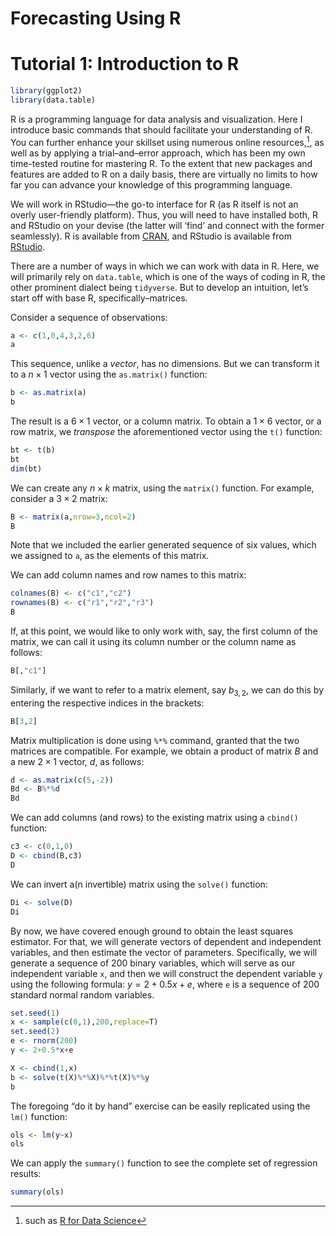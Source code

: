 # Forecasting Using R {-}

# Tutorial 1: Introduction to R {-}

```r
library(ggplot2)
library(data.table)
```

R is a programming language for data analysis and visualization. Here I introduce basic commands that should facilitate your understanding of R. You can further enhance your skillset using numerous online resources,^[such as [R for Data Science](https://r4ds.had.co.nz/)], as well as by applying a trial--and--error approach, which has been my own time-tested routine for mastering R. To the extent that new packages and features are added to R on a daily basis, there are virtually no limits to how far you can advance your knowledge of this programming language. 

We will work in RStudio---the go-to interface for R (as R itself is not an overly user-friendly platform). Thus, you will need to have installed both, R and RStudio on your devise (the latter will 'find' and connect with the former seamlessly). R is available from [CRAN](https://cran.r-project.org/){target="_blank"}, and RStudio is available from [RStudio](https://www.rstudio.com/){target="_blank"}. 

There are a number of ways in which we can work with data in R. Here, we will primarily rely on `data.table`, which is one of the ways of coding in R, the other prominent dialect being `tidyverse`. But to develop an intuition, let's start off with base R, specifically--matrices. 

Consider a sequence of observations:
```r
a <- c(1,0,4,3,2,6)
a
```

This sequence, unlike a *vector*, has no dimensions. But we can transform it to a $n \times 1$ vector using the `as.matrix()` function: 
```r
b <- as.matrix(a)
b
```

The result is a $6 \times 1$ vector, or a column matrix. To obtain a $1 \times 6$ vector, or a row matrix, we *transpose* the aforementioned vector using the `t()` function:
```r
bt <- t(b)
bt
dim(bt)
```

We can create any $n \times k$ matrix, using the `matrix()` function. For example, consider a $3 \times 2$ matrix:
```r
B <- matrix(a,nrow=3,ncol=2)
B
```
Note that we included the earlier generated sequence of six values, which we assigned to `a`, as the elements of this matrix. 

We can add column names and row names to this matrix:
```r
colnames(B) <- c("c1","c2")
rownames(B) <- c("r1","r2","r3")
B
```

If, at this point, we would like to only work with, say, the first column of the matrix, we can call it using its column number or the column name as follows:
```r
B[,"c1"]
```

Similarly, if we want to refer to a matrix element, say $b_{3,2}$, we can do this by entering the respective indices in the brackets:
```r
B[3,2]
```

Matrix multiplication is done using `%*%` command, granted that the two matrices are compatible. For example, we obtain a product of matrix $B$ and a new $2 \times 1$ vector, $d$, as follows:
```r
d <- as.matrix(c(5,-2))
Bd <- B%*%d
Bd
```

We can add columns (and rows) to the existing matrix using a `cbind()` function:
```r
c3 <- c(0,1,0)
D <- cbind(B,c3)
D
```

We can invert a(n invertible) matrix using the `solve()` function:
```r
Di <- solve(D)
Di
```

By now, we have covered enough ground to obtain the least squares estimator. For that, we will generate vectors of dependent and independent variables, and then estimate the vector of parameters. Specifically, we will generate a sequence of 200 binary variables, which will serve as our independent variable `x`, and then we will construct the dependent variable `y` using the following formula: $y=2+0.5x+e$, where `e` is a sequence of 200 standard normal random variables.
```r
set.seed(1)
x <- sample(c(0,1),200,replace=T)
set.seed(2)
e <- rnorm(200)
y <- 2+0.5*x+e

X <- cbind(1,x)
b <- solve(t(X)%*%X)%*%t(X)%*%y
b
```

The foregoing "do it by hand" exercise can be easily replicated using the `lm()` function:
```r
ols <- lm(y~x)
ols
```

We can apply the `summary()` function to see the complete set of regression results:
```r
summary(ols)
```


